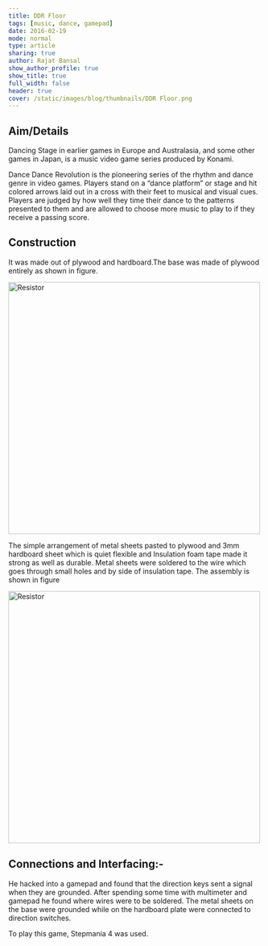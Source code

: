 ```yaml
---
title: DDR Floor
tags: [music, dance, gamepad]
date: 2016-02-19
mode: normal
type: article
sharing: true
author: Rajat Bansal
show_author_profile: true
show_title: true
full_width: false
header: true
cover: /static/images/blog/thumbnails/DDR Floor.png
---
```


## Aim/Details

Dancing Stage in earlier games in Europe and Australasia, and some other games in Japan, is a music video game series produced by Konami.

Dance Dance Revolution is the pioneering series of the rhythm and dance genre in video games. Players stand on a “dance platform” or stage and hit colored arrows laid out in a cross with their feet to musical and visual cues. Players are judged by how well they time their dance to the patterns presented to them and are allowed to choose more music to play to if they receive a passing score.

## Construction

It was made out of plywood and hardboard.The base was made of plywood entirely as shown in figure.

<Image src="/static/images/blog/DDR-Floor/1.png" alt="Resistor" width="500" height="500" />

The simple arrangement of metal sheets pasted to plywood and 3mm hardboard sheet which is quiet flexible and Insulation foam tape made it strong as well as durable.
Metal sheets were soldered to the wire which goes through small holes and by side of insulation tape.
The assembly is shown in figure

<Image src="/static/images/blog/thumbnails/DDR Floor.png" alt="Resistor" width="500" height="500" />

## Connections and Interfacing:-

He hacked into a gamepad and found that the direction keys sent a signal when they are grounded.
After spending some time with multimeter and gamepad he found where wires were to be soldered. The metal sheets on the base were grounded while on the hardboard plate were connected to direction switches.

To play this game, Stepmania 4 was used.

<EmbedItem url="https://www.youtube.com/embed/lQzGwIUpIw8" />
